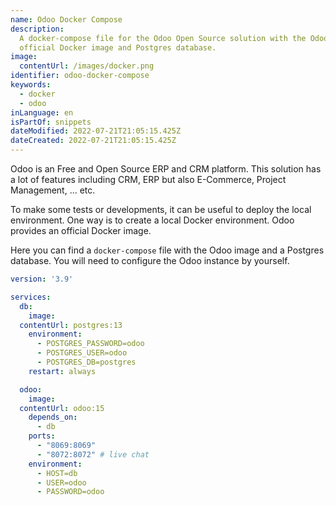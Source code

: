 ```yaml
---
name: Odoo Docker Compose
description:
  A docker-compose file for the Odoo Open Source solution with the Odoo
  official Docker image and Postgres database.
image:
  contentUrl: /images/docker.png
identifier: odoo-docker-compose
keywords:
  - docker
  - odoo
inLanguage: en
isPartOf: snippets
dateModified: 2022-07-21T21:05:15.425Z
dateCreated: 2022-07-21T21:05:15.425Z
---
```


Odoo is an Free and Open Source ERP and CRM platform. This solution has a lot of features including CRM, ERP but also E-Commerce, Project Management, ... etc.

To make some tests or developments, it can be useful to deploy the local environment. One way is to create a local Docker environment. Odoo provides an official Docker image.

Here you can find a `docker-compose` file with the Odoo image and a Postgres database. You will need to configure the Odoo instance by yourself.

```yaml docker-compose.yml
version: '3.9'

services:
  db:
    image:
  contentUrl: postgres:13
    environment:
      - POSTGRES_PASSWORD=odoo
      - POSTGRES_USER=odoo
      - POSTGRES_DB=postgres
    restart: always

  odoo:
    image:
  contentUrl: odoo:15
    depends_on:
      - db
    ports:
      - "8069:8069"
      - "8072:8072" # live chat
    environment:
      - HOST=db
      - USER=odoo
      - PASSWORD=odoo
```
